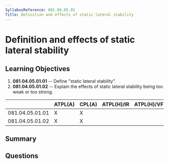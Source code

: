 ```yaml
---
SyllabusReference: 081.04.05.01
Title: Definition and effects of static lateral stability
---
```


# Definition and effects of static lateral stability

## Learning Objectives

1. **081.04.05.01.01** -- Define "static lateral stability".
2. **081.04.05.01.02** -- Explain the effects of static lateral stability being
   too weak or too strong.

|                 | ATPL(A) | CPL(A) | ATPL(H)/IR | ATPL(H)/VFR | CPL(H) | IR  | CBIR(A) |
| --------------- | ------- | ------ | ---------- | ----------- | ------ | --- | ------- |
| 081.04.05.01.01 | X       | X      |            |             |        |     |         |
| 081.04.05.01.02 | X       | X      |            |             |        |     |         |

## Summary

## Questions
